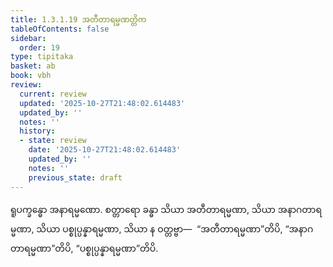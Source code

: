 ```yaml
---
title: 1.3.1.19 အတီတာရမ္မဏတ္တိက
tableOfContents: false
sidebar:
  order: 19
type: tipitaka
basket: ab
book: vbh
review:
  current: review
  updated: '2025-10-27T21:48:02.614483'
  updated_by: ''
  notes: ''
  history:
  - state: review
    date: '2025-10-27T21:48:02.614483'
    updated_by: ''
    notes: ''
    previous_state: draft
---
```



<ReviewStatus review={frontmatter.review} showDetails={true} />

<HypothesisAnnotation frontmatter={frontmatter} />

<DynamicBreadcrumb />

<Paragraph number="518" book="vbh">
ရူပက္ခန္ဓော အနာရမ္မဏော. စတ္တာရော ခန္ဓာ သိယာ အတီတာရမ္မဏာ, သိယာ အနာဂတာရမ္မဏာ, သိယာ ပစ္စုပ္ပန္နာရမ္မဏာ, သိယာ န ဝတ္တဗ္ဗာ—  “အတီတာရမ္မဏာ”တိပိ, “အနာဂတာရမ္မဏာ”တိပိ, “ပစ္စုပ္ပန္နာရမ္မဏာ”တိပိ.
</Paragraph>